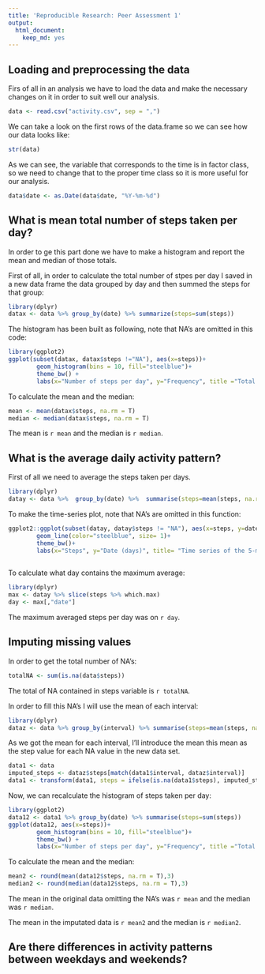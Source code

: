 ```yaml
---
title: 'Reproducible Research: Peer Assessment 1'
output:
  html_document:
    keep_md: yes
---
```


## Loading and preprocessing the data
Firs of all in an analysis we have to load the data and make the necessary changes on it in order to suit well our analysis.

```r
data <- read.csv("activity.csv", sep = ",")
```

We can take a look on the first rows of the data.frame so we can see how our data looks like:
```r
str(data)
```

As we can see, the variable that corresponds to the time is in factor class, so we need to change that to the proper time class so it is more useful for our analysis.
```r
data$date <- as.Date(data$date, "%Y-%m-%d")
```


## What is mean total number of steps taken per day?

In order to ge this part done we have to make a histogram and report the mean and median of those totals.

First of all, in order to calculate the total number of stpes per day I saved in a new data frame the data grouped by day and then summed the steps for that group:
```r
library(dplyr)
datax <- data %>% group_by(date) %>% summarize(steps=sum(steps))
```

The histogram has been built as following, note that NA's are omitted in this code:
```r
library(ggplot2)
ggplot(subset(datax, datax$steps !="NA"), aes(x=steps))+
        geom_histogram(bins = 10, fill="steelblue")+
        theme_bw() +
        labs(x="Number of steps per day", y="Frequency", title ="Total steps per day in a period between 2012/10/01 and 2012/11/30")
```

To calculate the mean and the median:
```r
mean <- mean(datax$steps, na.rm = T)
median <- median(datax$steps, na.rm = T)
```

The mean is `r mean` and the median is `r median`.


## What is the average daily activity pattern?

First of all we need to average the steps taken per days.
```r
library(dplyr)
datay <- data %>%  group_by(date) %>%  summarise(steps=mean(steps, na.rm=T)) 
```

To make the time-series plot, note that NA's are omitted in this function:
```r
ggplot2::ggplot(subset(datay, datay$steps != "NA"), aes(x=steps, y=date))+
        geom_line(color="steelblue", size= 1)+
        theme_bw()+
        labs(x="Steps", y="Date (days)", title= "Time series of the 5-minute interval and the average number of steps taken")
        
```

To calculate what day contains the maximum average:
```r
library(dplyr)
max <- datay %>% slice(steps %>% which.max)
day <- max[,"date"]
```

The maximum averaged steps per day was on `r day`.

## Imputing missing values

In order to get the total number of NA's:
```r
totalNA <- sum(is.na(data$steps))
```

The total of NA contained in steps variable is `r totalNA`.

In order to fill this NA's I will use the mean of each interval:
```r
library(dplyr)
dataz <- data %>% group_by(interval) %>% summarise(steps=mean(steps, na.rm=T))
```

As we got the mean for each interval, I'll introduce the mean this mean as the step value for each NA value in the new data set.
```r
data1 <- data
imputed_steps <- dataz$steps[match(data1$interval, dataz$interval)]
data1 <- transform(data1, steps = ifelse(is.na(data1$steps), imputed_steps, data1$steps))
```

Now, we can recalculate the histogram of steps taken per day:
```r
library(ggplot2)
data12 <- data1 %>% group_by(date) %>% summarise(steps=sum(steps))
ggplot(data12, aes(x=steps))+
        geom_histogram(bins = 10, fill="steelblue")+
        theme_bw() +
        labs(x="Number of steps per day", y="Frequency", title ="Total steps per day in a period between 2012/10/01 and 2012/11/30")
```

To calculate the mean and the median:
```r
mean2 <- round(mean(data12$steps, na.rm = T),3)
median2 <- round(median(data12$steps, na.rm = T),3)
```

The mean in the original data omitting the NA's was `r mean` and the median was `r median`.

The mean in the imputated data is `r mean2` and the median is `r median2`. 















































## Are there differences in activity patterns between weekdays and weekends?
